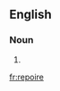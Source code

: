 ==English==

===Noun===
{{head|en|misspelling}}

# {{misspelling of|rapport|lang=en}}

[[fr:repoire]]